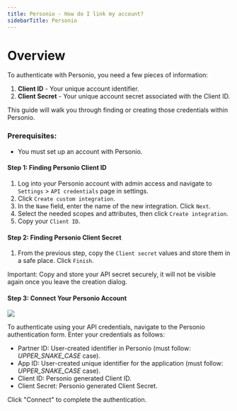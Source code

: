```yaml
---
title: Personio - How do I link my account?
sidebarTitle: Personio
---
```



# Overview

To authenticate with Personio, you need a few pieces of information:
1. **Client ID** - Your unique account identifier.
2. **Client Secret** - Your unique account secret associated with the Client ID.

This guide will walk you through finding or creating those credentials within Personio.

### Prerequisites:

- You must set up an account with Personio.

#### Step 1: Finding Personio Client ID
1. Log into your Personio account with admin access and navigate to `Settings` > `API credentials` page in settings.
2. Click `Create custom integration`.
3. In the `Name` field, enter the name of the new integration. Click `Next`.
4. Select the needed scopes and attributes, then click `Create integration`.
5. Copy your `Client ID`.

#### Step 2: Finding Personio Client Secret
1. From the previous step, copy the `Client secret` values and store them in a safe place. Click `Finish`.

Important: Copy and store your API secret securely, it will not be visible again once you leave the creation dialog.

#### Step 3: Connect Your Personio Account

<img src="/integrations/all/personio/nango_connect_ui.png" />

To authenticate using your API credentials, navigate to the Personio authentication form.
Enter your credentials as follows:
- Partner ID: User-created identifier in Personio (must follow: *UPPER_SNAKE_CASE* case).
- App ID: User-created unique identifier for the application (must follow: *UPPER_SNAKE_CASE* case).
- Client ID: Personio generated Client ID.
- Client Secret: Personio generated Client Secret.


Click "Connect" to complete the authentication.
